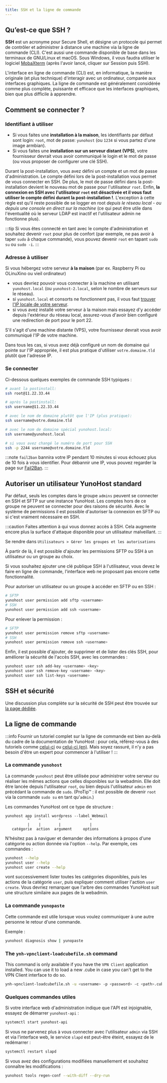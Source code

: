```yaml
---
title: SSH et la ligne de commande
---
```



## Qu’est-ce que SSH ?

**SSH** est un acronyme pour Secure Shell, et désigne un protocole qui permet de contrôler et administrer à distance une machine via la ligne de commande (CLI). C'est aussi une commande disponible de base dans les terminaux de GNU/Linux et macOS. Sous Windows, il vous faudra utiliser le logiciel [MobaXterm](https://mobaxterm.mobatek.net/download-home-edition.html) (après l'avoir lancé, cliquer sur Session puis SSH).

L'interface en ligne de commande (CLI) est, en informatique, la manière originale (et plus technique) d'interagir avec un ordinateur, comparée aux interfaces graphiques. La ligne de commande est généralement considérée comme plus complète, puissante et efficace que les interfaces graphiques, bien que plus difficile à apprendre.

## Comment se connecter ?

### Identifiant à utiliser

<Tabs>
<TabItem value="before-postinstall" label="Before running the initial configuration (post-installation)" default>

- Si vous faites une **installation à la maison**, les identifiants par défaut sont login: `root`, mot de passe: `yunohost` (ou `1234` si vous partez d'une image armbian).
- Si vous faites une **installation sur un serveur distant (VPS)**, votre fournisseur devrait vous avoir communiqué le login et le mot de passe (ou vous proposer de configurer une clé SSH).

</TabItem>
<TabItem value="after-postinstall" label="After running the post-installation" default>

Durant la post-installation, vous avez défini un compte et un mot de passe d'administration. Le compte défini lors de la post-installation vous permet de vous connecter en SSH. De plus, le mot de passe défini dans la post-installation devient le nouveau mot de passe pour l'utilisateur `root`. Enfin, **la connexion en SSH avec l'utilisateur `root` est désactivée et il vous faut utiliser le compte défini durant la post-installation !**. L'exception à cette règle est qu'il reste possible de se logger en root *depuis le réseau local - ou depuis une console en direct sur la machine* (ce qui peut être utile dans l'éventualité où le serveur LDAP est inactif et l'utilisateur admin ne fonctionne plus).

:::tip
Si vous êtes connecté en tant avec le compte d'administration et souhaitez devenir `root` pour plus de confort (par exemple, ne pas avoir à taper `sudo` à chaque commande), vous pouvez devenir `root` en tapant `sudo su` ou `sudo -i`.
:::

</TabItem>
</Tabs>

### Adresse à utiliser

Si vous hébergez votre serveur **à la maison** (par ex. Raspberry Pi ou OLinuXino ou vieil ordinateur)

- vous devriez pouvoir vous connecter à la machine en utilisant `yunohost.local` (ou `yunohost-2.local`, selon le nombre de serveurs sur le réseau).
- si `yunohost.local` et consorts ne fonctionnent pas, il vous faut [trouver l'IP locale de votre serveur](/install/post_install/finding_the_local_ip).
- si vous avez installé votre serveur à la maison mais essayez d'y accéder depuis l'extérieur du réseau local, assurez-vous d'avoir bien configuré une redirection de port pour le port 22.

S'il s'agit d'une machine distante (VPS), votre fournisseur devrait vous avoir communiqué l'IP de votre machine.

Dans tous les cas, si vous avez déjà configuré un nom de domaine qui pointe sur l'IP appropriée, il est plus pratique d'utiliser `votre.domaine.tld` plutôt que l'adresse IP.

### Se connecter

Ci-dessous quelques exemples de commande SSH typiques :

```bash
# avant la postinstall:
ssh root@11.22.33.44

# après la postinstall:
ssh username@11.22.33.44

# avec le nom de domaine plutôt que l'IP (plus pratique):
ssh username@votre.domaine.tld

# avec le nom de domaine spécial yunohost.local:
ssh username@yunohost.local

# si vous avez changé le numéro de port pour SSH 
ssh -p 2244 username@votre.domaine.tld
```

:::note
`fail2ban` bannira votre IP pendant 10 minutes si vous échouez plus de 10 fois à vous identifier. Pour débannir une IP, vous pouvez regarder la page sur [Fail2Ban](/administer/troubleshooting/fail2ban).
:::

## Autoriser un utilisateur YunoHost standard

Par défaut, seuls les comptes dans le groupe `admins` peuvent se connecter en SSH et SFTP sur une instance YunoHost. Les comptes hors de ce groupe ne peuvent se connecter pour des raisons de sécurité. Avec le système de permissions il est possible d'autoriser la connexion en SFTP ou si c'est vraiment nécessaire en SSH.

:::caution
Faites attention à qui vous donnez accès à SSH. Cela augmente encore plus la surface d'attaque disponible pour un utilisateur malveillant.
:::

<Tabs>
<TabItem value="web" label="From the web interface">

Se rendre dans `Utilisateurs > Gérer les groupes et les autorisations`

À partir de là, il est possible d'ajouter les permissions SFTP ou SSH à un utilisateur ou un groupe au choix.

Si vous souhaitez ajouter une clé publique SSH à l'utilisateur, vous devez le faire en ligne de commande, l'interface web ne proposant pas encore cette fonctionnalité.

</TabItem>
<TabItem value="cli" label="From the command line">

Pour autoriser un utilisateur ou un groupe à accéder en SFTP ou en SSH :

```bash
# SFTP
yunohost user permission add sftp <username>
# SSH
yunohost user permission add ssh <username>
```

Pour enlever la permission :

```bash
# SFTP
yunohost user permission remove sftp <username>
# SSH
yunohost user permission remove ssh <username>
```

Enfin, il est possible d'ajouter, de supprimer et de lister des clés SSH, pour améliorer la sécurité de l'accès SSH, avec les commandes :

```bash
yunohost user ssh add-key <username> <key>
yunohost user ssh remove-key <username> <key>
yunohost user ssh list-keys <username>
```

</TabItem>
</Tabs>

## SSH et sécurité

Une discussion plus complète sur la sécurité de SSH peut être trouvée sur [la page dédiée](/administer/tutorials/security).

## La ligne de commande

:::info
Fournir un tutoriel complet sur la ligne de commande est bien au-delà du cadre de la documentation de YunoHost : pour cela, référez-vous à des tutoriels comme [celui-ci](https://doc.ubuntu-fr.org/tutoriel/console_ligne_de_commande) ou [celui-ci (en)](http://linuxcommand.org/). Mais soyez rassuré, il n'y a pas besoin d'être un expert pour commencer à l'utiliser !
:::

### La commande `yunohost`

La commande `yunohost` peut être utilisée pour administrer votre serveur ou réaliser les mêmes actions que celles disponibles sur la webadmin. Elle doit être lancée depuis l'utilisateur `root`, ou bien depuis l'utilisateur `admin` en précédant la commande de `sudo`. (ProTip™ : il est possible de devenir `root` via la commande `sudo su` en tant qu'`admin`.)

Les commandes YunoHost ont ce type de structure :

```text
yunohost app install wordpress --label Webmail
          ^    ^        ^             ^
          |    |        |             |
   catégorie  action  argument     options
```

N'hésitez pas à naviguer et demander des informations à propos d'une catégorie ou action donnée via l'option `--help`. Par exemple, ces commandes :

```bash
yunohost --help
yunohost user --help
yunohost user create --help
```

vont successivement lister toutes les catégories disponibles, puis les actions de la catégorie `user`, puis expliquer comment utiliser l'action `user create`. Vous devriez remarquer que l'arbre des commandes YunoHost suit une structure similaire aux pages de la webadmin.

### La commande `yunopaste`

Cette commande est utile lorsque vous voulez communiquer à une autre personne le retour d'une commande.

Exemple :

```bash
yunohost diagnosis show | yunopaste
```

### The `ynh-vpnclient-loadcubefile.sh` command

This command is only available if you have the `VPN Client` application installed. You can use it to load a new .cube in case you can't get to the VPN Client interface to do so.

```bash
ynh-vpnclient-loadcubefile.sh -u <username> -p <password> -c <path>.cube
```

### Quelques commandes utiles

Si votre interface web d'administration indique que l'API est injoignable, essayez de démarrer `yunohost-api` :

```bash
systemctl start yunohost-api
```

Si vous ne parvenez plus à vous connecter avec l'utilisateur `admin` via SSH et via l'interface web, le service `slapd` est peut-être éteint, essayez de le redémarrer :

```bash
systemctl restart slapd
```

Si vous avez des configurations modifiées manuellement et souhaitez connaître les modifications :

```bash
yunohost tools regen-conf --with-diff --dry-run
```
